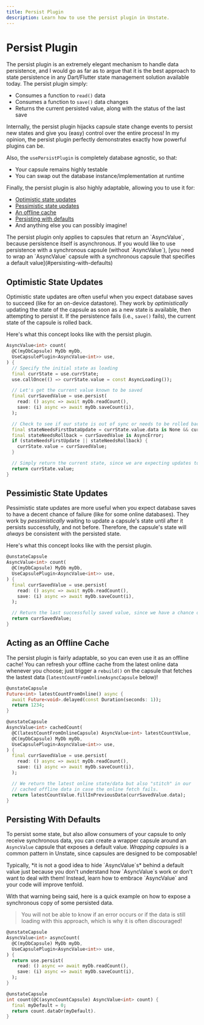 ```yaml
---
title: Persist Plugin
description: Learn how to use the persist plugin in Unstate.
---
```


# Persist Plugin
The persist plugin is an extremely elegant mechanism to handle data persistence,
and I would go as far as to argue that it is the best approach to state persistence
in any Dart/Flutter state management solution available today.
The persist plugin simply:
- Consumes a function to `read()` data
- Consumes a function to `save()` data changes
- Returns the current persisted value, along with the status of the last save

Internally, the persist plugin hijacks capsule state change events to persist new states
and give you (easy) control over the entire process!
In my opinion, the persist plugin perfectly demonstrates exactly how powerful plugins can be.

Also, the `usePersistPlugin` is completely database agnostic, so that:
- Your capsule remains highly testable
- You can swap out the database instance/implementation at runtime

Finally, the persist plugin is also highly adaptable, allowing you to use it for:
- [Optimistic state updates](#optimistic-state-updates)
- [Pessimistic state updates](#pessimistic-state-updates)
- [An offline cache](#acting-as-an-offline-cache)
- [Persisting with defaults](#persisting-with-defaults)
- And anything else you can possibly imagine!

<Info>
  The persist plugin only applies to capsules that return an `AsyncValue`, because persistence itself is asynchronous.
  If you would like to use persistence with a synchronous capsule (without `AsyncValue`),
  [you need to wrap an `AsyncValue` capsule with a synchronous capsule that specifies a default value](#persisting-with-defaults)
</Info>


## Optimistic State Updates
Optimistic state updates are often useful when you expect database saves to succeed (like for an on-device datastore).
They work by *optimistically* updating the state of the capsule as soon as a new state is available,
then attempting to persist it.
If the persistence fails (i.e., `save()` fails), the current state of the capsule is rolled back.

Here's what this concept looks like with the persist plugin.

```dart title="Optimistic persist example"
AsyncValue<int> count(
  @C(myDbCapsule) MyDb myDb,
  UseCapsulePlugin<AsyncValue<int>> use,
) {
  // Specify the initial state as loading
  final currState = use.currState;
  use.callOnce(() => currState.value = const AsyncLoading());

  // Let's get the current value known to be saved
  final currSavedValue = use.persist(
    read: () async => await myDb.readCount(),
    save: (i) async => await myDb.saveCount(i),
  );

  // Check to see if our state is out of sync or needs to be rolled back.
  final stateNeedsFirstDataUpdate = currState.value.data is None && currSavedValue.data is Some;
  final stateNeedsRollback = currSavedValue is AsyncError;
  if (stateNeedsFirstUpdate || stateNeedsRollback) {
    currState.value = currSavedValue;
  }

  // Simply return the current state, since we are expecting updates to succeed
  return currState.value;
}
```


## Pessimistic State Updates
Pessimistic state updates are more useful when you expect database saves to have
a decent chance of failure (like for some online databases).
They work by *pessimistically* waiting to update a capsule's state until after
it persists successfully, and not before.
Therefore, the capsule's state will *always* be consistent with the persisted state.

Here's what this concept looks like with the persist plugin.

```dart title="Pessimistic persist example"
@unstateCapsule
AsyncValue<int> count(
  @C(myDbCapsule) MyDb myDb,
  UseCapsulePlugin<AsyncValue<int>> use,
) {
  final currSavedValue = use.persist(
    read: () async => await myDb.readCount(),
    save: (i) async => await myDb.saveCount(i),
  );

  // Return the last successfully saved value, since we have a chance of failure
  return currSavedValue;
}
```


## Acting as an Offline Cache
The persist plugin is fairly adaptable, so you can even use it as an offline cache!
You can refresh your offline cache from the latest online data whenever you choose;
just trigger a `rebuild()` on the capsule that fetches the lastest data
(`latestCountFromOnlineAsyncCapsule` below)!

```dart title="Acting as an offline cache"
@unstateCapsule
Future<int> latestCountFromOnline() async {
  await Future<void>.delayed(const Duration(seconds: 1));
  return 1234;
}

@unstateCapsule
AsyncValue<int> cachedCount(
  @C(latestCountFromOnlineCapsule) AsyncValue<int> latestCountValue,
  @C(myDbCapsule) MyDb myDb,
  UseCapsulePlugin<AsyncValue<int>> use,
) {
  final currSavedValue = use.persist(
    read: () async => await myDb.readCount(),
    save: (i) async => await myDb.saveCount(i),
  );

  // We return the latest online state/data but also "stitch" in our
  // cached offline data in case the online fetch fails.
  return latestCountValue.fillInPreviousData(currSavedValue.data);
}
```


## Persisting With Defaults
To persist some state, but also allow consumers of your capsule to only receive synchronous data,
you can create a wrapper capsule around an `AsyncValue` capsule that exposes a default value.
*Wrapping capsules* is a common pattern in Unstate, since capsules are designed to be composable!

<Warning>
  Typically, *it is not a good idea to hide `AsyncValue`s* behind a default value
  just because you don't understand how `AsyncValue`s work or don't want to deal with them!
  Instead, learn how to embrace `AsyncValue` and your code will improve tenfold.
</Warning>

With that warning being said, here is a quick example on how to expose a synchronous copy
of some persisted data.

> You will not be able to know if an error occurs or if the data is still loading with this approach,
which is why it is often discouraged!

```dart title="Wrapping a persist capsule with a synchronous capsule"
@unstateCapsule
AsyncValue<int> asyncCount(
  @C(myDbCapsule) MyDb myDb,
  UseCapsulePlugin<AsyncValue<int>> use,
) {
  return use.persist(
    read: () async => await myDb.readCount(),
    save: (i) async => await myDb.saveCount(i),
  );
}

@unstateCapsule
int count(@C(asyncCountCapsule) AsyncValue<int> count) {
  final myDefault = 0;
  return count.dataOr(myDefault).
}
```
